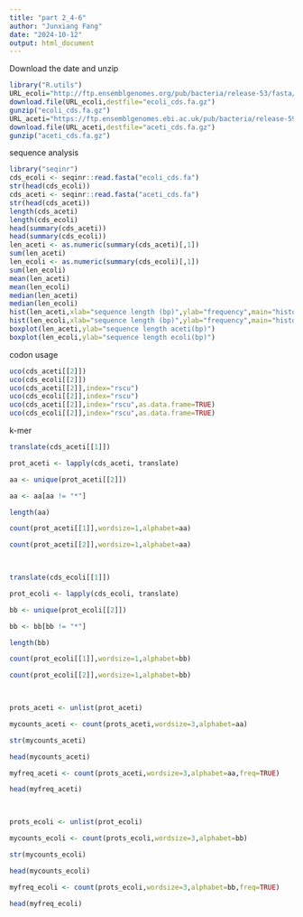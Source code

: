 ```yaml
---
title: "part 2_4-6"
author: "Junxiang Fang"
date: "2024-10-12"
output: html_document
---
```

Download the date and unzip
```r
library("R.utils")
URL_ecoli="http://ftp.ensemblgenomes.org/pub/bacteria/release-53/fasta/bacteria_0_collection/escherichia_coli_str_k_12_substr_mg1655_gca_000005845/cds/Escherichia_coli_str_k_12_substr_mg1655_gca_000005845.ASM584v2.cds.all.fa.gz"
download.file(URL_ecoli,destfile="ecoli_cds.fa.gz")
gunzip("ecoli_cds.fa.gz")
URL_aceti="https://ftp.ensemblgenomes.ebi.ac.uk/pub/bacteria/release-59/fasta/bacteria_80_collection/acetobacter_aceti_gca_002005445/cds/Acetobacter_aceti_gca_002005445.ASM200544v1.cds.all.fa.gz"
download.file(URL_aceti,destfile="aceti_cds.fa.gz")
gunzip("aceti_cds.fa.gz")
```
sequence analysis
```r
library("seqinr")
cds_ecoli <- seqinr::read.fasta("ecoli_cds.fa")
str(head(cds_ecoli))
cds_aceti <- seqinr::read.fasta("aceti_cds.fa")
str(head(cds_aceti))
length(cds_aceti)
length(cds_ecoli)
head(summary(cds_aceti))
head(summary(cds_ecoli))
len_aceti <- as.numeric(summary(cds_aceti)[,1])
sum(len_aceti)
len_ecoli <- as.numeric(summary(cds_ecoli)[,1])
sum(len_ecoli)
mean(len_aceti)
mean(len_ecoli)
median(len_aceti)
median(len_ecoli)
hist(len_aceti,xlab="sequence length (bp)",ylab="frequency",main="histogram of coding sequence length(aceti)")
hist(len_ecoli,xlab="sequence length (bp)",ylab="frequency",main="histogram of coding sequence length(ecoli)")
boxplot(len_aceti,ylab="sequence length aceti(bp)")
boxplot(len_ecoli,ylab="sequence length ecoli(bp)")
```
codon usage
```r
uco(cds_aceti[[2]])
uco(cds_ecoli[[2]])
uco(cds_aceti[[2]],index="rscu")
uco(cds_ecoli[[2]],index="rscu")
uco(cds_aceti[[2]],index="rscu",as.data.frame=TRUE)
uco(cds_ecoli[[2]],index="rscu",as.data.frame=TRUE)
```
k-mer

```r
translate(cds_aceti[[1]]) 

prot_aceti <- lapply(cds_aceti, translate) 

aa <- unique(prot_aceti[[2]]) 

aa <- aa[aa != "*"] 

length(aa) 

count(prot_aceti[[1]],wordsize=1,alphabet=aa) 

count(prot_aceti[[2]],wordsize=1,alphabet=aa) 

  

translate(cds_ecoli[[1]]) 

prot_ecoli <- lapply(cds_ecoli, translate) 

bb <- unique(prot_ecoli[[2]]) 

bb <- bb[bb != "*"] 

length(bb) 

count(prot_ecoli[[1]],wordsize=1,alphabet=bb) 

count(prot_ecoli[[2]],wordsize=1,alphabet=bb) 

  

prots_aceti <- unlist(prot_aceti) 

mycounts_aceti <- count(prots_aceti,wordsize=3,alphabet=aa) 

str(mycounts_aceti) 

head(mycounts_aceti) 

myfreq_aceti <- count(prots_aceti,wordsize=3,alphabet=aa,freq=TRUE) 

head(myfreq_aceti) 

  

prots_ecoli <- unlist(prot_ecoli) 

mycounts_ecoli <- count(prots_ecoli,wordsize=3,alphabet=bb) 

str(mycounts_ecoli) 

head(mycounts_ecoli) 

myfreq_ecoli <- count(prots_ecoli,wordsize=3,alphabet=bb,freq=TRUE) 

head(myfreq_ecoli) 
```

